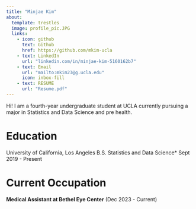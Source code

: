 ```yaml
---
title: "Minjae Kim"
about: 
  template: trestles
  image: profile_pic.JPG
  links: 
    - icon: github
      text: Github
      href: https://github.com/mkim-ucla
    - text: LinkedIn
      url: "linkedin.com/in/minjae-kim-5160162b7"
    - text: Email
      url: "mailto:mkim23@g.ucla.edu"
      icon: inbox-fill
    - text: RESUME
      url: "Resume.pdf"
---
```


Hi! I am a fourth-year undergraduate student at UCLA currently pursuing a major in Statistics and Data Science and pre health.

# Education

University of California, Los Angeles \newline *B.S. Statistics and Data Science\* \newline Sept 2019 - Present

# Current Occupation

**Medical Assistant at Bethel Eye Center** (Dec 2023 - Current)
